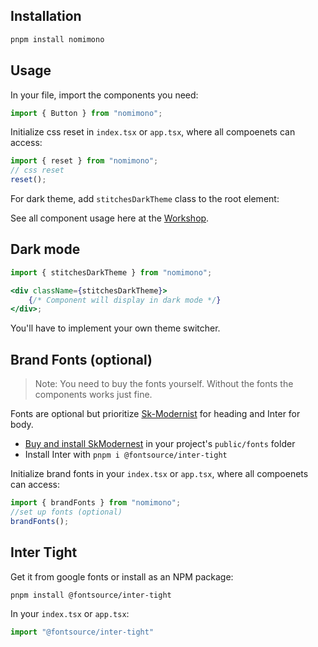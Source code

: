 ## Installation

```zsh
pnpm install nomimono
```

## Usage

In your file, import the components you need:

```jsx
import { Button } from "nomimono";
```
Initialize css reset in `index.tsx` or `app.tsx`, where all compoenets can access:

```jsx
import { reset } from "nomimono";
// css reset
reset();
```


For dark theme, add `stitchesDarkTheme` class to the root element:

See all component usage here at the [Workshop](https://nomi-workshop.vercel.app/).

## Dark mode

```jsx
import { stitchesDarkTheme } from "nomimono";

<div className={stitchesDarkTheme}>
	{/* Component will display in dark mode */}
</div>;
```

You'll have to implement your own theme switcher.

## Brand Fonts (optional)

> Note: You need to buy the fonts yourself. Without the fonts the components works just fine.

Fonts are optional but prioritize [Sk-Modernist](https://seankanedesign.gumroad.com/l/sk-modernist) for heading and Inter for body.

- [Buy and install SkModernest](https://seankanedesign.gumroad.com/l/sk-modernist) in your project's `public/fonts` folder
- Install Inter with `pnpm i @fontsource/inter-tight`

Initialize brand fonts in your `index.tsx` or `app.tsx`, where all compoenets can access:

```jsx
import { brandFonts } from "nomimono";
//set up fonts (optional)
brandFonts();
```

## Inter Tight

Get it from google fonts or install as an NPM package:

```zsh
pnpm install @fontsource/inter-tight
```

In your `index.tsx` or `app.tsx`:

```jsx
import "@fontsource/inter-tight"
```
